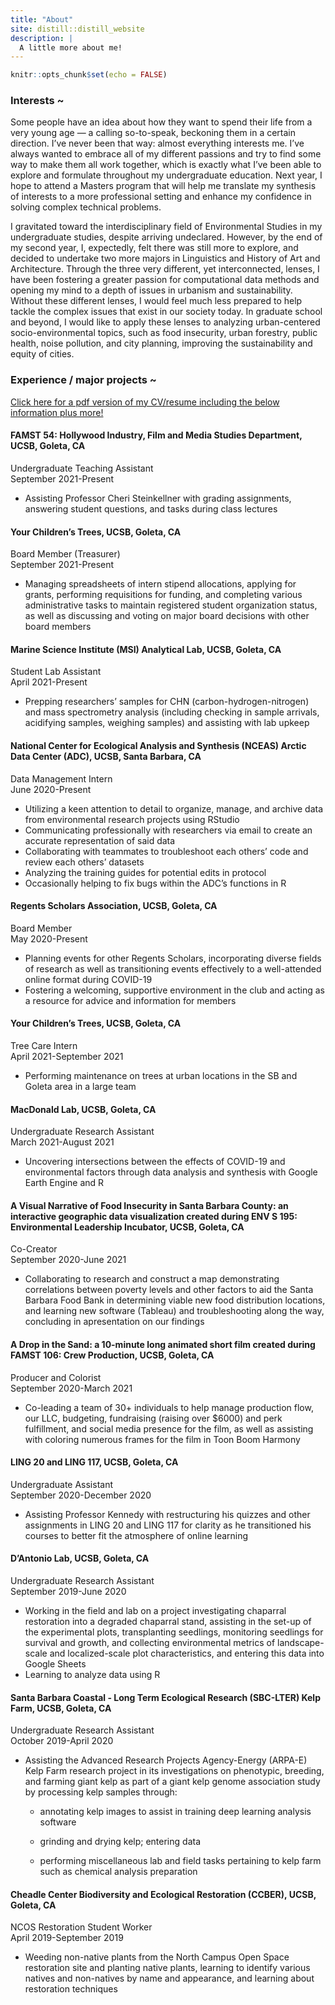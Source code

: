 ```yaml
---
title: "About"
site: distill::distill_website
description: |
  A little more about me!
---
```


```r
knitr::opts_chunk$set(echo = FALSE)
```

### Interests ~

Some people have an idea about how they want to spend their life from a very young age — a calling so-to-speak, beckoning them in a certain direction. I’ve never been that way: almost everything interests me. I’ve always wanted to embrace all of my different passions and try to find some way to make them all work together, which is exactly what I’ve been able to explore and formulate throughout my undergraduate education. Next year, I hope to attend a Masters program that will help me translate my synthesis of interests to a more professional setting and enhance my confidence in solving complex technical problems.

I gravitated toward the interdisciplinary field of Environmental Studies in my undergraduate studies, despite arriving undeclared. However, by the end of my second year, I, expectedly, felt there was still more to explore, and decided to undertake two more majors in Linguistics and History of Art and Architecture. Through the three very different, yet interconnected, lenses, I have been fostering a greater passion for computational data methods and opening my mind to a depth of issues in urbanism and sustainability. Without these different lenses, I would feel much less prepared to help tackle the complex issues that exist in our society today. In graduate school and beyond, I would like to apply these lenses to analyzing urban-centered socio-environmental topics, such as food insecurity, urban forestry, public health, noise pollution, and city planning, improving the sustainability and equity of cities.

### Experience / major projects ~

<a href = "esm_resume.pdf" target="_blank">Click here for a pdf version of my CV/resume including the below information plus more!</a>

#### FAMST 54: Hollywood Industry, Film and Media Studies Department, UCSB, Goleta, CA  
Undergraduate Teaching Assistant  
September 2021-Present  

* Assisting Professor Cheri Steinkellner with grading assignments, answering student questions, and tasks during class lectures

#### Your Children’s Trees, UCSB, Goleta, CA  
Board Member (Treasurer)  
September 2021-Present  

* Managing spreadsheets of intern stipend allocations, applying for grants, performing requisitions for funding, and completing various administrative tasks to maintain registered student organization status, as well as discussing and voting on major board decisions with other board members

#### Marine Science Institute (MSI) Analytical Lab, UCSB, Goleta, CA  
Student Lab Assistant  
April 2021-Present  

* Prepping researchers’ samples for CHN (carbon-hydrogen-nitrogen) and mass spectrometry analysis (including checking in sample arrivals, acidifying samples, weighing samples) and assisting with lab upkeep

#### National Center for Ecological Analysis and Synthesis (NCEAS) Arctic Data Center (ADC), UCSB, Santa Barbara, CA  
Data Management Intern  
June 2020-Present  

* Utilizing a keen attention to detail to organize, manage, and archive data from environmental research projects using RStudio
* Communicating professionally with researchers via email to create an accurate representation of said data
* Collaborating with teammates to troubleshoot each others’ code and review each others’ datasets
* Analyzing the training guides for potential edits in protocol
* Occasionally helping to fix bugs within the ADC’s functions in R

#### Regents Scholars Association, UCSB, Goleta, CA  
Board Member  
May 2020-Present  

* Planning events for other Regents Scholars, incorporating diverse fields of research as well as transitioning events effectively to a well-attended online format during COVID-19
* Fostering a welcoming, supportive environment in the club and acting as a resource for advice and information for members

#### Your Children’s Trees, UCSB, Goleta, CA  
Tree Care Intern  
April 2021-September 2021  

* Performing maintenance on trees at urban locations in the SB and Goleta area in a large team

#### MacDonald Lab, UCSB, Goleta, CA  
Undergraduate Research Assistant  
March 2021-August 2021  

* Uncovering intersections between the effects of COVID-19 and environmental factors through data analysis and synthesis with Google Earth Engine and R

#### A Visual Narrative of Food Insecurity in Santa Barbara County: an interactive geographic data visualization created during ENV S 195: Environmental Leadership Incubator, UCSB, Goleta, CA  
Co-Creator  
September 2020-June 2021  

* Collaborating to research and construct a map demonstrating correlations between poverty levels and other factors to aid the Santa Barbara Food Bank in determining viable new food distribution locations, and learning new software (Tableau) and troubleshooting along the way, concluding in apresentation on our findings

#### A Drop in the Sand: a 10-minute long animated short film created during FAMST 106: Crew Production, UCSB, Goleta, CA  
Producer and Colorist  
September 2020-March 2021  

* Co-leading a team of 30+ individuals to help manage production flow, our LLC, budgeting, fundraising (raising over $6000) and perk fulfillment, and social media presence for the film, as well as assisting with coloring numerous frames for the film in Toon Boom Harmony

#### LING 20 and LING 117, UCSB, Goleta, CA  
Undergraduate Assistant  
September 2020-December 2020  

* Assisting Professor Kennedy with restructuring his quizzes and other assignments in LING 20 and LING 117 for clarity as he transitioned his courses to better fit the atmosphere of online learning

#### D’Antonio Lab, UCSB, Goleta, CA  
Undergraduate Research Assistant  
September 2019-June 2020  

* Working in the field and lab on a project investigating chaparral restoration into a degraded chaparral stand, assisting in the set-up of the experimental plots, transplanting seedlings, monitoring seedlings for survival and growth, and collecting environmental metrics of landscape-scale and localized-scale plot characteristics, and entering this data into Google Sheets
* Learning to analyze data using R

#### Santa Barbara Coastal - Long Term Ecological Research (SBC-LTER) Kelp Farm, UCSB, Goleta, CA
Undergraduate Research Assistant  
October 2019-April 2020  

* Assisting the Advanced Research Projects Agency-Energy (ARPA-E) Kelp Farm research project in its investigations on phenotypic, breeding, and farming giant kelp as part of a giant kelp genome association study by processing kelp samples through:  

  * annotating kelp images to assist in training deep learning analysis software  
  
  * grinding and drying kelp; entering data  
  
  * performing miscellaneous lab and field tasks pertaining to kelp farm such as chemical analysis preparation  

#### Cheadle Center Biodiversity and Ecological Restoration (CCBER), UCSB, Goleta, CA  
NCOS Restoration Student Worker  
April 2019-September 2019  

* Weeding non-native plants from the North Campus Open Space restoration site and planting native plants, learning to identify various natives and non-natives by name and appearance, and learning about restoration techniques